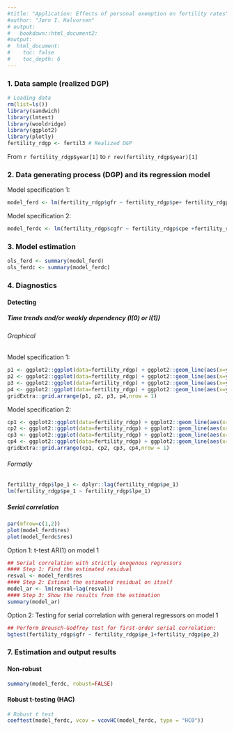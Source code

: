 ```yaml
---
#title: "Application: Effects of personal exemption on fertility rates"
#author: "Jørn I. Halvorsen"
# output:
#   bookdown::html_document2:
#output:
#  html_document:
#    toc: false
#    toc_depth: 6
---
```


### 1. Data sample (realized DGP)
```r
# Loading data
rm(list=ls())
library(sandwich)
library(lmtest)
library(wooldridge)
library(ggplot2)
library(plotly)
fertility_rdgp <- fertil3 # Realized DGP
```

From `r fertility_rdgp$year[1]` to `r rev(fertility_rdgp$year)[1]`

### 2. Data generating process (DGP) and its regression model

Model specification 1:
\begin{equation}
gfr_{t} = \alpha_{0} + \delta_{0}pe_{t} + \delta_{1}pe_{t-1} + \delta_{2}pe_{t-1} + u_{t}, t=1,2,...,n
\end{equation}

```R
model_ferd <- lm(fertility_rdgp$gfr ~ fertility_rdgp$pe+ fertility_rdgp$pe_1+fertility_rdgp$pe_2)
```

Model specification 2:
\begin{equation}
\Delta gfr_{t} = \alpha_{0} + \delta_{0}\Delta pe_{t} + \delta_{1}\Delta pe_{t-1} + \delta_{2}\Delta pe_{t-1} + u_{t}, t=1,2,...,n
\end{equation}

```R
model_ferdc <- lm(fertility_rdgp$cgfr ~ fertility_rdgp$cpe +fertility_rdgp$cpe_1+fertility_rdgp$cpe_2)
```

### 3. Model estimation

```r
ols_ferd <- summary(model_ferd)
ols_ferdc <- summary(model_ferdc)
```

### 4. Diagnostics

#### Detecting

##### Time trends and/or weakly dependency (I(0) or I(1))

###### Graphical

Model specification 1:

```r
p1 <- ggplot2::ggplot(data=fertility_rdgp) + ggplot2::geom_line(aes(x=year,y=gfr))
p2 <- ggplot2::ggplot(data=fertility_rdgp) + ggplot2::geom_line(aes(x=year,y=pe))
p3 <- ggplot2::ggplot(data=fertility_rdgp) + ggplot2::geom_line(aes(x=year,y=pe_1))
p4 <- ggplot2::ggplot(data=fertility_rdgp) + ggplot2::geom_line(aes(x=year,y=pe_2))
gridExtra::grid.arrange(p1, p2, p3, p4,nrow = 1)
```
Model specification 2:

```r
cp1 <- ggplot2::ggplot(data=fertility_rdgp) + ggplot2::geom_line(aes(x=year,y=cgfr))
cp2 <- ggplot2::ggplot(data=fertility_rdgp) + ggplot2::geom_line(aes(x=year,y=cpe))
cp3 <- ggplot2::ggplot(data=fertility_rdgp) + ggplot2::geom_line(aes(x=year,y=cpe_1))
cp4 <- ggplot2::ggplot(data=fertility_rdgp) + ggplot2::geom_line(aes(x=year,y=cpe_2))
gridExtra::grid.arrange(cp1, cp2, cp3, cp4,nrow = 1)
```


###### Formally

```r
fertility_rdgp$lpe_1 <- dplyr::lag(fertility_rdgp$pe_1)
lm(fertility_rdgp$pe_1 ~ fertility_rdgp$lpe_1)
```


##### Serial correlation

```r
par(mfrow=c(1,2))
plot(model_ferd$res)
plot(model_ferdc$res)
```


Option 1: t-test AR(1) on model 1

```r
## Serial correlation with strictly exogenous regressors
#### Step 1: Find the estimated residual
resval <- model_ferd$res
#### Step 2: Estimat the estimated residual on itself
model_ar <- lm(resval~lag(resval))
#### Step 3: Show the results from the estimation
summary(model_ar)
```

Option 2: Testing for serial correlation with general regressors on model 1

```r
## Perform Breusch-Godfrey test for first-order serial correlation:
bgtest(fertility_rdgp$gfr ~ fertility_rdgp$pe_1+fertility_rdgp$pe_2)
```

### 7. Estimation and output results 
#### Non-robust
```r
summary(model_ferdc, robust=FALSE)
```

#### Robust t-testing (HAC)
```r
# Robust t test
coeftest(model_ferdc, vcov = vcovHC(model_ferdc, type = "HC0"))
```


